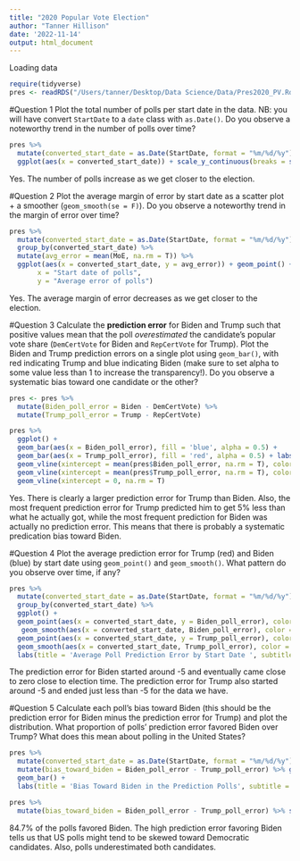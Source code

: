 ```yaml
---
title: "2020 Popular Vote Election"
author: "Tanner Hillison"
date: '2022-11-14'
output: html_document
---
```


Loading data
```r
require(tidyverse)
pres <- readRDS("/Users/tanner/Desktop/Data Science/Data/Pres2020_PV.Rds")
```


#Question 1
Plot the total number of polls per start date in the data. NB: you will have convert `StartDate` to a `date` class with `as.Date()`. Do you observe a noteworthy trend in the number of polls over time?
```r
pres %>%
  mutate(converted_start_date = as.Date(StartDate, format = "%m/%d/%y")) %>%
  ggplot(aes(x = converted_start_date)) + scale_y_continuous(breaks = seq(0, 13, by = 2)) + labs(title = 'Total Number of Polls per Start Date', subtitle = '2020 US Popular Vote Polls', x = 'Start date of poll', y = 'Number of polls') + geom_bar() + theme_bw()
```
Yes. The number of polls increase as we get closer to the election.


#Question 2
Plot the average margin of error by start date as a scatter plot + a smoother (`geom_smooth(se = F)`). Do you observe a noteworthy trend in the margin of error over time?
```r
pres %>%
  mutate(converted_start_date = as.Date(StartDate, format = "%m/%d/%y")) %>%
  group_by(converted_start_date) %>%
  mutate(avg_error = mean(MoE, na.rm = T)) %>%
  ggplot(aes(x = converted_start_date, y = avg_error)) + geom_point() + geom_smooth(se = F) + labs(title = "Average Margin of Error of Polls by Start Date", subtitle = '2020 US Popular Vote Polls',
       x = "Start date of polls",
       y = "Average error of polls")
```
Yes. The average margin of error decreases as we get closer to the election.


#Question 3
Calculate the **prediction error** for Biden and Trump such that positive values mean that the poll *overestimated* the candidate's popular vote share (`DemCertVote` for Biden and `RepCertVote` for Trump). Plot the Biden and Trump prediction errors on a single plot using `geom_bar()`, with red indicating Trump and blue indicating Biden (make sure to set alpha to some value less than 1 to increase the transparency!). Do you observe a systematic bias toward one candidate or the other?
```r
pres <- pres %>%
  mutate(Biden_poll_error = Biden - DemCertVote) %>%
  mutate(Trump_poll_error = Trump - RepCertVote) 

pres %>% 
  ggplot() +
  geom_bar(aes(x = Biden_poll_error), fill = 'blue', alpha = 0.5) +
  geom_bar(aes(x = Trump_poll_error), fill = 'red', alpha = 0.5) + labs(title = 'Poll Prediction Error for Biden and Trump', subtitle = '2020 US Popular Vote Polls', x = 'Prediction Error', y = 'Number of Polls') + 
  geom_vline(xintercept = mean(pres$Biden_poll_error, na.rm = T), color = 'blue') + 
  geom_vline(xintercept = mean(pres$Trump_poll_error, na.rm = T), color = 'red') + 
  geom_vline(xintercept = 0, na.rm = T)
```
Yes. There is clearly a larger prediction error for Trump than Biden. Also, the most frequent prediction error for Trump predicted him to get 5% less than what he actually got, while the most frequent prediction for Biden was actually no prediction error. This means that there is probably a systematic predication bias toward Biden.


#Question 4
Plot the average prediction error for Trump (red) and Biden (blue) by start date using `geom_point()` and `geom_smooth()`. What pattern do you observe over time, if any?
```r
pres %>%
  mutate(converted_start_date = as.Date(StartDate, format = "%m/%d/%y")) %>%
  group_by(converted_start_date) %>% 
  ggplot() + 
  geom_point(aes(x = converted_start_date, y = Biden_poll_error), color = 'blue', alpha = 0.4) + 
   geom_smooth(aes(x = converted_start_date, Biden_poll_error), color = 'blue', alpha = 0.4) +
  geom_point(aes(x = converted_start_date, y = Trump_poll_error), color = 'red', alpha = 0.4) +
  geom_smooth(aes(x = converted_start_date, Trump_poll_error), color = 'red', alpha = 0.4) +
  labs(title = 'Average Poll Prediction Error by Start Date ', subtitle = '2020 US Popular Vote Polls for Trump and Biden', x = 'Start date of polls', y = 'Average prediction error')
```
The prediction error for Biden started around -5 and eventually came close to zero close to election time. The prediction error for Trump also started around -5 and ended just less than -5 for the data we have.


#Question 5
Calculate each poll's bias toward Biden (this should be the prediction error for Biden minus the prediction error for Trump) and plot the distribution. What proportion of polls' prediction error favored Biden over Trump? What does this mean about polling in the United States?
```r
pres %>%
  mutate(converted_start_date = as.Date(StartDate, format = "%m/%d/%y")) %>%
  mutate(bias_toward_biden = Biden_poll_error - Trump_poll_error) %>% ggplot(aes(x = bias_toward_biden)) +
  geom_bar() +
  labs(title = 'Bias Toward Biden in the Prediction Polls', subtitle = '2020 US Populate Vote Polls', x = 'Difference in prediction errors (Biden - Trump)', y = 'Number of polls')

pres %>%
  mutate(bias_toward_biden = Biden_poll_error - Trump_poll_error) %>% summarize(favor_Biden_polls = mean(bias_toward_biden > 0, na.rm = T))
```
84.7% of the polls favored Biden. The high prediction error favoring Biden tells us that US polls might tend to be skewed toward Democratic candidates. Also, polls underestimated both candidates.
